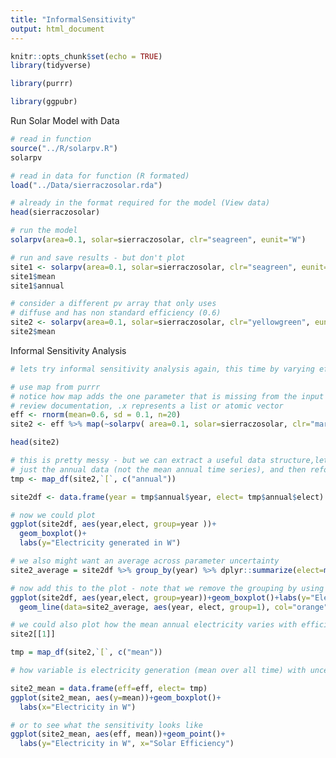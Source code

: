 ```yaml
---
title: "InformalSensitivity"
output: html_document
---
```

```r
knitr::opts_chunk$set(echo = TRUE)
library(tidyverse)

library(purrr)

library(ggpubr)

```

Run Solar Model with Data

```r
# read in function
source("../R/solarpv.R")
solarpv

# read in data for function (R formated)
load("../Data/sierraczosolar.rda")

# already in the format required for the model (View data)
head(sierraczosolar)

# run the model
solarpv(area=0.1, solar=sierraczosolar, clr="seagreen", eunit="W")

# run and save results - but don't plot
site1 <- solarpv(area=0.1, solar=sierraczosolar, clr="seagreen", eunit="W", g=FALSE)
site1$mean
site1$annual

# consider a different pv array that only uses 
# diffuse and has non standard efficiency (0.6)
site2 <- solarpv(area=0.1, solar=sierraczosolar, clr="yellowgreen", eunit="W", g=FALSE, eff=0.6, etype="direct")
site2$mean

```

Informal Sensitivity Analysis

```r

# lets try informal sensitivity analysis again, this time by varying efficiency if we don't know efficiency exactly , lets try 20 samples

# use map from purrr
# notice how map adds the one parameter that is missing from the input list
# review documentation, .x represents a list or atomic vector
eff <- rnorm(mean=0.6, sd = 0.1, n=20)
site2 <- eff %>% map(~solarpv( area=0.1, solar=sierraczosolar, clr="maroon", eunit="W", g=FALSE, etype="direct", eff=.x ))

head(site2)

# this is pretty messy - but we can extract a useful data structure,lets say we want 
# just the annual data (not the mean annual time series), and then reformat as a data frame with nice column names
tmp <- map_df(site2,`[`, c("annual")) 

site2df <- data.frame(year = tmp$annual$year, elect= tmp$annual$elect)

# now we could plot
ggplot(site2df, aes(year,elect, group=year ))+
  geom_boxplot()+
  labs(y="Electricity generated in W")

# we also might want an average across parameter uncertainty
site2_average = site2df %>% group_by(year) %>% dplyr::summarize(elect=mean(elect))

# now add this to the plot - note that we remove the grouping by using group=1
ggplot(site2df, aes(year,elect, group=year))+geom_boxplot()+labs(y="Electricity in W")+
  geom_line(data=site2_average, aes(year, elect, group=1), col="orange")

# we could also plot how the mean annual electricity varies with efficiency (eff from above)
site2[[1]]

tmp = map_df(site2,`[`, c("mean")) 

# how variable is electricity generation (mean over all time) with uncertainty in solar efficiency

site2_mean = data.frame(eff=eff, elect= tmp)
ggplot(site2_mean, aes(y=mean))+geom_boxplot()+
  labs(x="Electricity in W")

# or to see what the sensitivity looks like
ggplot(site2_mean, aes(eff, mean))+geom_point()+
  labs(y="Electricity in W", x="Solar Efficiency")

```
